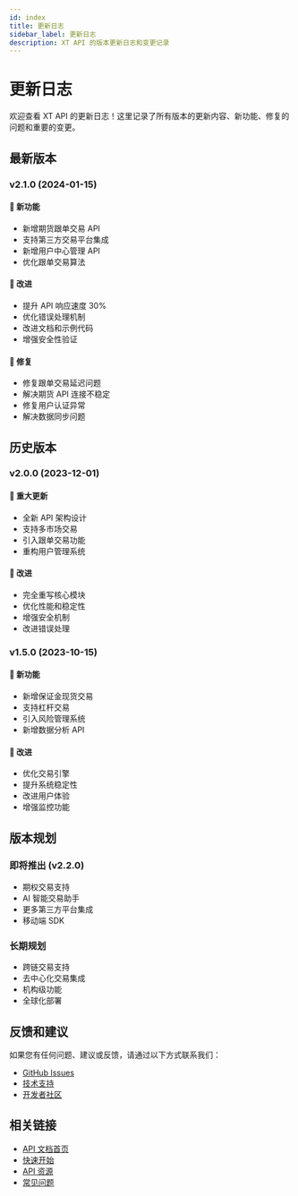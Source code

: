 ```yaml
---
id: index
title: 更新日志
sidebar_label: 更新日志
description: XT API 的版本更新日志和变更记录
---
```


# 更新日志

欢迎查看 XT API 的更新日志！这里记录了所有版本的更新内容、新功能、修复的问题和重要的变更。

## 最新版本

### v2.1.0 (2024-01-15)

#### 🚀 新功能

- 新增期货跟单交易 API
- 支持第三方交易平台集成
- 新增用户中心管理 API
- 优化跟单交易算法

#### 🔧 改进

- 提升 API 响应速度 30%
- 优化错误处理机制
- 改进文档和示例代码
- 增强安全性验证

#### 🐛 修复

- 修复跟单交易延迟问题
- 解决期货 API 连接不稳定
- 修复用户认证异常
- 解决数据同步问题

## 历史版本

### v2.0.0 (2023-12-01)

#### 🚀 重大更新

- 全新 API 架构设计
- 支持多市场交易
- 引入跟单交易功能
- 重构用户管理系统

#### 🔧 改进

- 完全重写核心模块
- 优化性能和稳定性
- 增强安全机制
- 改进错误处理

### v1.5.0 (2023-10-15)

#### 🚀 新功能

- 新增保证金现货交易
- 支持杠杆交易
- 引入风险管理系统
- 新增数据分析 API

#### 🔧 改进

- 优化交易引擎
- 提升系统稳定性
- 改进用户体验
- 增强监控功能

## 版本规划

### 即将推出 (v2.2.0)

- 期权交易支持
- AI 智能交易助手
- 更多第三方平台集成
- 移动端 SDK

### 长期规划

- 跨链交易支持
- 去中心化交易集成
- 机构级功能
- 全球化部署

## 反馈和建议

如果您有任何问题、建议或反馈，请通过以下方式联系我们：

- [GitHub Issues](https://github.com/xt/api/issues)
- [技术支持](mailto:support@xt.com)
- [开发者社区](https://community.xt.com)

## 相关链接

- [API 文档首页](../index_overview/overview)
- [快速开始](../index_overview/overview)
- [API 资源](../index_overview/index_overview_resource)
- [常见问题](../index_overview/index_overview_resource)
